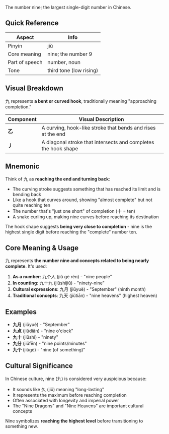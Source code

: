 The number nine; the largest single-digit number in Chinese.

## Quick Reference

| Aspect         | Info                    |
| -------------- | ----------------------- |
| Pinyin         | jiǔ                     |
| Core meaning   | nine; the number 9      |
| Part of speech | number, noun            |
| Tone           | third tone (low rising) |

## Visual Breakdown

九 represents **a bent or curved hook**, traditionally meaning "approaching completion."

| Component | Visual Description                                                |
| --------- | ----------------------------------------------------------------- |
| **乙**    | A curving, hook-like stroke that bends and rises at the end      |
| **丿**    | A diagonal stroke that intersects and completes the hook shape   |

## Mnemonic

Think of 九 as **reaching the end and turning back**:

- The curving stroke suggests something that has reached its limit and is bending back
- Like a hook that curves around, showing "almost complete" but not quite reaching ten
- The number that's "just one short" of completion (十 = ten)
- A snake curling up, making nine curves before reaching its destination

The hook shape suggests **being very close to completion** - nine is the highest single digit before reaching the "complete" number ten.

## Core Meaning & Usage

九 represents **the number nine and concepts related to being nearly complete**. It's used:

1. **As a number**: 九个人 (jiǔ gè rén) - "nine people"
2. **In counting**: 九十九 (jiǔshíjiǔ) - "ninety-nine"
3. **Cultural expressions**: 九月 (jiǔyuè) - "September" (ninth month)
4. **Traditional concepts**: 九天 (jiǔtiān) - "nine heavens" (highest heaven)

## Examples

- **九月** (jiǔyuè) - "September"
- **九点** (jiǔdiǎn) - "nine o'clock"
- **九十** (jiǔshí) - "ninety"
- **九分** (jiǔfēn) - "nine points/minutes"
- **九个** (jiǔgè) - "nine (of something)"

## Cultural Significance

In Chinese culture, nine (九) is considered very auspicious because:
- It sounds like 久 (jiǔ) meaning "long-lasting"
- It represents the maximum before reaching completion
- Often associated with longevity and imperial power
- The "Nine Dragons" and "Nine Heavens" are important cultural concepts

Nine symbolizes **reaching the highest level** before transitioning to something new.
